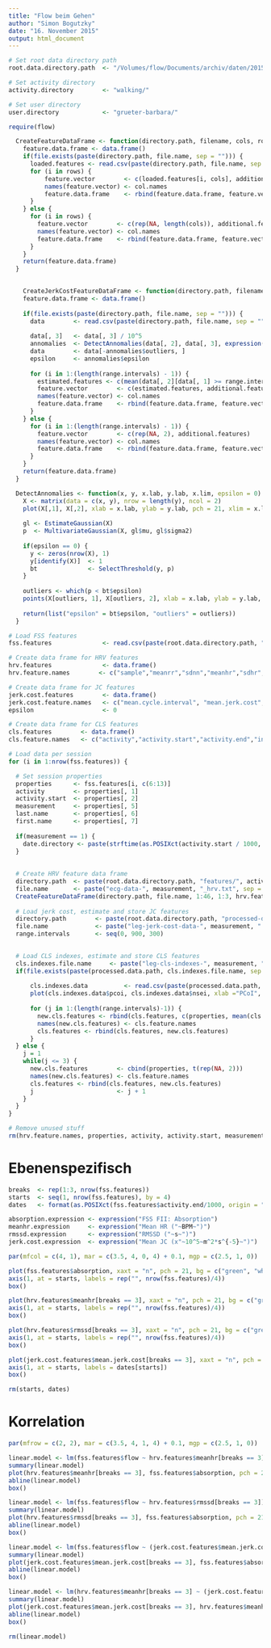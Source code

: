```yaml
---
title: "Flow beim Gehen"
author: "Simon Bogutzky"
date: "16. November 2015"
output: html_document
---
```


```r

# Set root data directory path
root.data.directory.path  <- "/Volumes/flow/Documents/archiv/daten/2015/flow-gehen-und-laufen/"

# Set activity directory
activity.directory        <- "walking/" 

# Set user directory
user.directory            <- "grueter-barbara/"

require(flow)

  CreateFeatureDataFrame <- function(directory.path, filename, cols, rows, col.names, additional.features, skip = skip) {
    feature.data.frame <- data.frame()
    if(file.exists(paste(directory.path, file.name, sep = ""))) {
      loaded.features <- read.csv(paste(directory.path, file.name, sep = ""), skip = skip)
      for (i in rows) {
          feature.vector        <- c(loaded.features[i, cols], additional.features)
          names(feature.vector) <- col.names
          feature.data.frame    <- rbind(feature.data.frame, feature.vector)
      }
    } else {
      for (i in rows) {
        feature.vector        <- c(rep(NA, length(cols)), additional.features)
        names(feature.vector) <- col.names
        feature.data.frame    <- rbind(feature.data.frame, feature.vector)
      }
    }
    return(feature.data.frame)
  }
  

    CreateJerkCostFeatureDataFrame <- function(directory.path, filename, interval.ranges, col.names, additional.features) {
    feature.data.frame <- data.frame()
    
    if(file.exists(paste(directory.path, file.name, sep = ""))) {
      data        <- read.csv(paste(directory.path, file.name, sep = ""), skip = 2)
      
      data[, 3]   <- data[, 3] / 10^5
      annomalies  <- DetectAnnomalies(data[, 2], data[, 3], expression("Cycle Interval ("~s~")"), expression("JC (x"~10^5~m^2*s^{-5}~")"), c(.8, 1.3), epsilon = epsilon) 
      data        <- data[-annomalies$outliers, ]
      epsilon     <- annomalies$epsilon
      
      for (i in 1:(length(range.intervals) - 1)) {
        estimated.features <- c(mean(data[, 2][data[, 1] >= range.intervals[j] & data[, 1] < range.intervals[j + 1] & data[, 2] < 1.15], na.rm = T), mean(data[, 2][data[, 1] >= range.intervals[j] & data[, 1] < range.intervals[j + 1] & data[, 2] < 1.15], na.rm = T))
        feature.vector        <- c(estimated.features, additional.features)
        names(feature.vector) <- col.names
        feature.data.frame    <- rbind(feature.data.frame, feature.vector)
      }
    } else {
      for (i in 1:(length(range.intervals) - 1)) {
        feature.vector        <- c(rep(NA, 2), additional.features)
        names(feature.vector) <- col.names
        feature.data.frame    <- rbind(feature.data.frame, feature.vector)
      }
    }
    return(feature.data.frame)
  }

  DetectAnnomalies <- function(x, y, x.lab, y.lab, x.lim, epsilon = 0) {
    X <- matrix(data = c(x, y), nrow = length(y), ncol = 2)
    plot(X[,1], X[,2], xlab = x.lab, ylab = y.lab, pch = 21, xlim = x.lim)
  
    gl <- EstimateGaussian(X)
    p  <- MultivariateGaussian(X, gl$mu, gl$sigma2)
  
    if(epsilon == 0) {
      y <- zeros(nrow(X), 1)
      y[identify(X)]  <- 1
      bt              <- SelectThreshold(y, p)
    }
  
    outliers <- which(p < bt$epsilon)
    points(X[outliers, 1], X[outliers, 2], xlab = x.lab, ylab = y.lab, pch = 21, bg = 2)
  
    return(list("epsilon" = bt$epsilon, "outliers" = outliers))  
  }

```

```r

# Load FSS features
fss.features              <- read.csv(paste(root.data.directory.path, "features/", activity.directory, user.directory, "fss-features.csv", sep = ""))

# Create data frame for HRV features
hrv.features              <- data.frame()
hrv.feature.names        <- c("sample","meanrr","sdnn","meanhr","sdhr","rmssd","nn50","pnn50","sdann","sdnni","hrvtri","tinn","vlfpeakfft","lfpeakfft","hfpeakfft","vlfpowfft","lfpowfft","hfpowfft","vlfpowprfft","lfpowprfft","hfpowprfft","lfpownufft","hfpownufft","totpowfft","lfhffft","vlfpeakar","lfpeakar","hfpeakar","vlfpowar","lfpowar","hfpowar","vlfpowprar","lfpowprar","hfpowprar","lfpownuar","hfpownuar","totpowar","lfhfar","edr","sd1","sd2","apen","sampen","d2","dfa1","dfa2","activity","activity.start","activity.end","inquiry.end","measurement","last.name","first.name","date.of.birth")

# Create data frame for JC features
jerk.cost.features        <- data.frame()
jerk.cost.feature.names   <- c("mean.cycle.interval", "mean.jerk.cost", "activity","activity.start","activity.end","inquiry.end","measurement","last.name","first.name","date.of.birth") 
epsilon                   <- 0

# Create data frame for CLS features
cls.features        <- data.frame()
cls.feature.names   <- c("activity","activity.start","activity.end","inquiry.end","measurement","last.name","first.name","date.of.birth", "mean.pcoi", "mean.nsei") 

# Load data per session
for (i in 1:nrow(fss.features)) {

  # Set session properties
  properties      <- fss.features[i, c(6:13)]
  activity        <- properties[, 1]
  activity.start  <- properties[, 2]
  measurement     <- properties[, 5]
  last.name       <- properties[, 6]
  first.name      <- properties[, 7]
  
  if(measurement == 1) {
    date.directory <- paste(strftime(as.POSIXct(activity.start / 1000, origin = "1970-01-01", tz="CET"), format="%Y-%m-%d--%H-%M-%S"), "/", sep ="")
  }
  
  
  # Create HRV feature data frame
  directory.path  <- paste(root.data.directory.path, "features/", activity.directory, user.directory, "kubios-hrv-features/", date.directory, sep="")
  file.name       <- paste("ecg-data-", measurement, "_hrv.txt", sep = "")
  CreateFeatureDataFrame(directory.path, file.name, 1:46, 1:3, hrv.feature.names, properties, skip = 0)
  
  # Load jerk cost, estimate and store JC features
  directory.path        <- paste(root.data.directory.path, "processed-data/", activity.directory, user.directory, date.directory, sep = "")
  file.name             <- paste("leg-jerk-cost-data-", measurement, ".csv", sep = "")
  range.intervals       <- seq(0, 900, 300)

  
  # Load CLS indexes, estimate and store CLS features
  cls.indexes.file.name     <- paste("leg-cls-indexes-", measurement, ".csv", sep = "")
  if(file.exists(paste(processed.data.path, cls.indexes.file.name, sep = ""))) {
    
      cls.indexes.data          <- read.csv(paste(processed.data.path, cls.indexes.file.name, sep = ""), skip = 2)
      plot(cls.indexes.data$pcoi, cls.indexes.data$nsei, xlab ="PCoI", ylab = "NSEI")
  
      for (j in 1:(length(range.intervals)-1)) {
        new.cls.features <- rbind(cls.features, c(properties, mean(cls.indexes.data$pcoi[cls.indexes.data$t.s >= range.intervals[j] & cls.indexes.data$t.s < range.intervals[j + 1]], na.rm = T), mean(cls.indexes.data$nsei[cls.indexes.data$t.s >= range.intervals[j] & cls.indexes.data$t.s < range.intervals[j + 1]], na.rm = T)))
        names(new.cls.features) <- cls.feature.names
        cls.features <- rbind(cls.features, new.cls.features)
      }
  } else {
    j = 1
    while(j <= 3) {
      new.cls.features        <- cbind(properties, t(rep(NA, 2)))
      names(new.cls.features) <- cls.feature.names
      cls.features <- rbind(cls.features, new.cls.features)
      j                       <- j + 1
    }
  }
}

# Remove unused stuff
rm(hrv.feature.names, properties, activity, activity.start, measurement, last.name, first.name, date.directory, kubios.hrv.features, kubios.hrv.features.path, kubios.hrv.features.file.name, new.hrv.features, i, j, jerk.cost, jerk.cost.feature.names, jerk.cost.file.name, processed.data.path, range.intervals, X, y, bt, epsilon, gl, outliers, p)
```

# Ebenenspezifisch
```r
breaks  <- rep(1:3, nrow(fss.features)) 
starts  <- seq(1, nrow(fss.features), by = 4)
dates   <- format(as.POSIXct(fss.features$activity.end/1000, origin = "1970-01-01", tz = "CET"), "%D", tz = "CET")

absorption.expression <- expression("FSS FII: Absorption")
meanhr.expression     <- expression("Mean HR ("~BPM~")")
rmssd.expression      <- expression("RMSSD ("~s~")")
jerk.cost.expression  <- expression("Mean JC (x"~10^5~m^2*s^{-5}~")")

par(mfcol = c(4, 1), mar = c(3.5, 4, 0, 4) + 0.1, mgp = c(2.5, 1, 0))

plot(fss.features$absorption, xaxt = "n", pch = 21, bg = c("green", "white", "white", "white"), cex = 1.2, ylab = absorption.expression, xlab = "")
axis(1, at = starts, labels = rep("", nrow(fss.features)/4))
box()

plot(hrv.features$meanhr[breaks == 3], xaxt = "n", pch = 21, bg = c("green", "white", "white", "white"), cex = 1.2, ylab = meanhr.expression, xlab = "")
axis(1, at = starts, labels = rep("", nrow(fss.features)/4))
box()

plot(hrv.features$rmssd[breaks == 3], xaxt = "n", pch = 21, bg = c("green", "white", "white", "white"), cex = 1.2, ylab = rmssd.expression, xlab = "")
axis(1, at = starts, labels = rep("", nrow(fss.features)/4))
box()

plot(jerk.cost.features$mean.jerk.cost[breaks == 3], xaxt = "n", pch = 21, bg = c("green", "white", "white", "white"), cex = 1.2, ylab = jerk.cost.expression, xlab = "Measurement")
axis(1, at = starts, labels = dates[starts])
box()

rm(starts, dates)
```

# Korrelation
```r
par(mfrow = c(2, 2), mar = c(3.5, 4, 1, 4) + 0.1, mgp = c(2.5, 1, 0))

linear.model <- lm(fss.features$flow ~ hrv.features$meanhr[breaks == 3])
summary(linear.model)
plot(hrv.features$meanhr[breaks == 3], fss.features$absorption, pch = 21, cex = 1.2, ylab = absorption.expression, xlab = meanhr.expression)
abline(linear.model)
box()

linear.model <- lm(fss.features$flow ~ hrv.features$rmssd[breaks == 3])
summary(linear.model)
plot(hrv.features$rmssd[breaks == 3], fss.features$absorption, pch = 21, cex = 1.2, ylab = absorption.expression, xlab = rmssd.expression)
abline(linear.model)
box()

linear.model <- lm(fss.features$flow ~ (jerk.cost.features$mean.jerk.cost[breaks == 3]))
summary(linear.model)
plot(jerk.cost.features$mean.jerk.cost[breaks == 3], fss.features$absorption, pch = 21, cex = 1.2, ylab = absorption.expression, xlab = jerk.cost.expression)
abline(linear.model)
box()

linear.model <- lm(hrv.features$meanhr[breaks == 3] ~ (jerk.cost.features$mean.jerk.cost[breaks == 3]))
summary(linear.model)
plot(jerk.cost.features$mean.jerk.cost[breaks == 3], hrv.features$meanhr[breaks == 3], pch = 21, cex = 1.2, ylab = meanhr.expression, xlab = jerk.cost.expression)
abline(linear.model)
box()

rm(linear.model)
```




